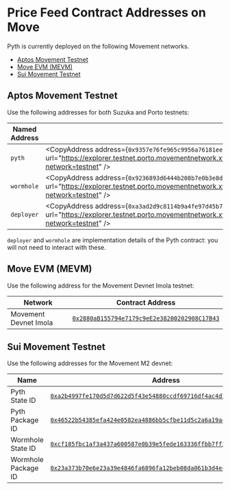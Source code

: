 
# Price Feed Contract Addresses on Move

Pyth is currently deployed on the following Movement networks.

- [Aptos Movement Testnet](#aptos-movement-testnet) 
- [Move EVM (MEVM)](#move-evm-mevm)
- [Sui Movement Testnet](#sui-movement-testnet)

## Aptos Movement Testnet

Use the following addresses for both Suzuka and Porto testnets:

| Named Address | Value                                                                                                                                                                                                                                              |
| ------------- | -------------------------------------------------------------------------------------------------------------------------------------------------------------------------------------------------------------------------------------------------- |
| `pyth`        | <CopyAddress address={`0x9357e76fe965c9956a76181ee49f66d51b7f9c3800182a944ed96be86301e49f`} url="https://explorer.testnet.porto.movementnetwork.xyz/account/0x9357e76fe965c9956a76181ee49f66d51b7f9c3800182a944ed96be86301e49f?network=testnet" /> |
| `wormhole`    | <CopyAddress address={`0x9236893d6444b208b7e0b3e8d4be4ace90b6d17817ab7d1584e46a33ef5c50c9`} url="https://explorer.testnet.porto.movementnetwork.xyz/account/0x9236893d6444b208b7e0b3e8d4be4ace90b6d17817ab7d1584e46a33ef5c50c9?network=testnet" /> |
| `deployer`    | <CopyAddress address={`0xa3ad2d9c8114b9a4fe97d45b7a9d3c731148d936b0f5dd396fc20a53a11a70da`} url="https://explorer.testnet.porto.movementnetwork.xyz/account/0xa3ad2d9c8114b9a4fe97d45b7a9d3c731148d936b0f5dd396fc20a53a11a70da?network=testnet" /> |

`deployer` and `wormhole` are implementation details of the Pyth contract: you will not need to interact with these.


## Move EVM (MEVM)

Use the following address for the Movement Devnet Imola testnet:


| Network                          | Contract Address                                                                                                                                                                                                                                              |
| -------------------------------- | -------------------------------------------------------------------------------------------------------------------------------------------------------------------------------------------------------------------------------------------------- |
| Movement Devnet Imola             | [`0x2880aB155794e7179c9eE2e38200202908C17B43`](https://explorer.devnet.imola.movementlabs.xyz/#/account/0x2880aB155794e7179c9eE2e38200202908C17B43?network=testnet)          |


## Sui Movement Testnet

Use the following addresses for the Movement M2 devnet:

| Name                | Address                                                                                                                                                                                                          |
| ------------------- | ---------------------------------------------------------------------------------------------------------------------------------------------------------------------------------------------------------------- |
| Pyth State ID       | [`0xa2b4997fe170d5d7d622d5f43e54880ccdf69716df4ac4d215a69c35a0a1831f`](https://explorer.sui.devnet.m2.movementlabs.xyz/object/0x1f9310238ee9298fb703c3419030b35b22bb1cc37113e3bb5007c99aec79e5b8?network=devnet) |
| Pyth Package ID     | [`0x46522b54385efa424e0582ea4886bb5cfbe11d5c2a6a19ac0c82c2c81c73f9c5`](https://explorer.sui.devnet.m2.movementlabs.xyz/object/0x04e20ddf36af412a4096f9014f4a565af9e812db9a05cc40254846cf6ed0ad91?network=devnet) |
| Wormhole State ID   | [`0xcf185fbc1af3a437a600587e0b39e5fede163336ffbb7ff24dca9b6eb19d2656`](https://explorer.sui.devnet.m2.movementlabs.xyz/object/0xaeab97f96cf9877fee2883315d459552b2b921edc16d7ceac6eab944dd88919c?network=devnet) |
| Wormhole Package ID | [`0x23a373b70e6e23a39e4846fa6896fa12beb08da061b3d4ec856bc8ead54f1e22`](https://explorer.sui.devnet.m2.movementlabs.xyz/object/0x5306f64e312b581766351c07af79c72fcb1cd25147157fdc2f8ad76de9a3fb6a?network=devnet) |
